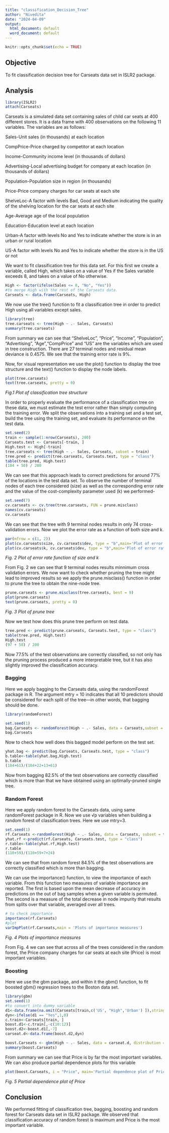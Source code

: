 ```yaml
---
title: "classification_Decision_Tree"
author: "Nivedita"
date: "2024-04-09"
output:
  html_document: default
  word_document: default
---
```


```r
knitr::opts_chunk$set(echo = TRUE)
```

## Objective

To fit classification decision tree for Carseats data set in ISLR2 package.

## Analysis

```r
library(ISLR2)
attach(Carseats)
```

Carseats is a simulated data set containing sales of child car seats at 400 different stores. It is a data frame with 400 observations on the following 11 variables. The variables are as follows:

Sales-Unit sales (in thousands) at each location

CompPrice-Price charged by competitor at each location

Income-Community income level (in thousands of dollars)

Advertising-Local advertising budget for company at each location (in thousands of dollars)

Population-Population size in region (in thousands)

Price-Price company charges for car seats at each site

ShelveLoc-A factor with levels Bad, Good and Medium indicating the quality of the shelving location for the car seats at each site

Age-Average age of the local population

Education-Education level at each location

Urban-A factor with levels No and Yes to indicate whether the store is in an urban or rural location

US-A factor with levels No and Yes to indicate whether the store is in the US or not


We want to fit classification tree for this data set. For this first we create a variable, called High, which takes on a value of Yes if the Sales variable exceeds 8, and takes on a value of No otherwise.

```r
High <- factor(ifelse(Sales <= 8, "No", "Yes"))
#to merge High with the rest of the Carseats data.
Carseats <- data.frame(Carseats, High)
```

We now use the tree() function to fit a classification tree in order to predict High using all variables except sales.

```r
library(tree)
tree.carseats <- tree(High ~ .- Sales, Carseats)
summary(tree.carseats)
```

From summary we can see that "ShelveLoc", "Price", "Income", "Population", "Advertising", "Age","CompPrice" and "US" are the variables which are used in tree construction. There are 27 terminal nodes and residual mean deviance is 0.4575. We see that the training error rate is 9%.
 
Now, for visual representation we use the plot() function to display the tree structure and the text() function to display the node labels.

```r
plot(tree.carseats)
text(tree.carseats, pretty = 0)
```

*Fig.1 Plot of classification tree structure*

In order to properly evaluate the performance of a classification tree on these data, we must estimate the test error rather than simply computing the training error. We split the observations into a training set and a test set, build the tree using the training set, and evaluate its performance on the test data.

```r
set.seed(2)
train <- sample(1:nrow(Carseats), 200)
Carseats.test <- Carseats[-train, ]
High.test <- High[-train]
tree.carseats <- tree(High ~ .- Sales, Carseats, subset = train)
tree.pred <- predict(tree.carseats, Carseats.test, type = "class")
table(tree.pred, High.test)
(104 + 50) / 200
```

We can see that this approach leads to correct predictions for around 77% of the locations in the test data set. To observe the number of terminal nodes of each tree considered (size) as well as the corresponding error rate and the value of the cost-complexity parameter used (k) we performed-

```r
set.seed(7)
cv.carseats <- cv.tree(tree.carseats, FUN = prune.misclass)
names(cv.carseats)
cv.carseats
```

We can see that the tree with 9 terminal nodes results in only 74 cross-validation errors. Now we plot the error rate as a function of both size and k.

```r
par(mfrow = c(1, 2))
plot(cv.carseats$size, cv.carseats$dev, type = "b",main='Plot of error rate function of size' )
plot(cv.carseats$k, cv.carseats$dev, type = "b",main='Plot of error rate function of k')
```

*Fig. 2 Plot of error rate function of size and k*

From Fig. 2 we can see that 9 terminal nodes results minnimum cross validation errors.
We now want to check whether pruning the tree might lead to improved
 results so we apply the prune.misclass() function in order to prune the tree to obtain the nine-node tree.

```r
prune.carseats <- prune.misclass(tree.carseats, best = 9)
plot(prune.carseats)
text(prune.carseats, pretty = 0)
```

*Fig. 3 Plot of prune tree*

Now we test how does this prune tree perform on test data.

```r
tree.pred <- predict(prune.carseats, Carseats.test, type = "class")
table(tree.pred, High.test)
High.test
(97 + 58) / 200
```

Now 77.5% of the test observations are correctly classified, so not only has the pruning process produced a more interpretable tree, but it has also slightly improved the classification accuracy.

### Bagging

Here we apply bagging to the Carseats data, using the randomForest package in R. The argument mtry = 10 indicates that all 10 predictors should be considered for each split of the tree—in other words, that bagging should be done.

```r
library(randomForest)
```
```r
set.seed(1)
bag.Carseats <- randomForest(High ~ .- Sales, data = Carseats,subset = train, mtry = 10, importance = TRUE)
bag.Carseats
```

Now to check how well does this bagged model perform on the test set.

```r
yhat.bag <- predict(bag.Carseats, Carseats.test, type = "class")
b.table<-table(yhat.bag,High.test)
b.table
(104+61)/(104+22+13+61)
```
Now from bagging 82.5% of the test observations are correctly classified which is more than that we have obtained using an optimally-pruned single tree.

### Random Forest

Here we apply random forest to the Carseats data, using same randomForest package in R. Now we use √p variables when building a random forest of classification trees. Here we use mtry=3.

```r
set.seed(1)
rf.Carseats <-randomForest(High ~ .- Sales, data = Carseats, subset = train, mtry = 3, importance = TRUE)
yhat.rf <-predict(rf.Carseats, Carseats.test, type = "class")
r.table<-table(yhat.rf,High.test)
r.table
(110+59)/(110+59+7+24)
```
We can see that from random forest 84.5% of the test observations are correctly classified which is more than bagging.


We can use the importance() function, to view the importance of each variable. From this function two measures of variable importance are reported. The first is based upon the mean decrease of accuracy in predictions on the out of bag samples when a given variable is permuted. The second is a measure of the total decrease in node impurity that results from splits over that variable, averaged over all trees.

```r
# to check importance
importance(rf.Carseats)
#plot
varImpPlot(rf.Carseats,main = 'Plots of importance measures')
```

*Fig. 4 Plots of importance measures*

From Fig. 4 we can see that across all of the trees considered in the random forest, the Price company charges for car seats at each site (Price) is most important variables.

### Boosting

Here we use the gbm package, and within it the gbm() function, to fit boosted gbm() regression trees to the Boston data set.

```r
library(gbm)
set.seed(1)
#to convert into dummy variable
d1<-data.frame(na.omit(Carseats[train,c('US', "High",'Urban') ]),stringsAsFactors=FALSE)
dyn<-ifelse(d1 == "Yes",1,0)
c.train<-Carseats[train, ]
boost.d1<-c.train[,-c(10:12)]
boost.d2<-boost.d1[,-7]
carseat.d<-data.frame(boost.d2,dyn)

boost.Carseats <- gbm(High ~ .- Sales, data = carseat.d, distribution = "bernoulli", n.trees = 5000, interaction.depth = 4)
summary(boost.Carseats)

```

From summary we can see that Price is by far the most important variables. We can also produce partial dependence plots for this variable

```r
plot(boost.Carseats, i = "Price", main='Partial dependence plot of Price')
```

*Fig. 5 Partial dependence plot of Price*


## Conclusion


We performed fitting of classification tree, bagging, boosting and random forest for Carseats data set in ISLR2 package. We observed that classification accuracy of random forest is maximum and Price is the most important variable.

 
